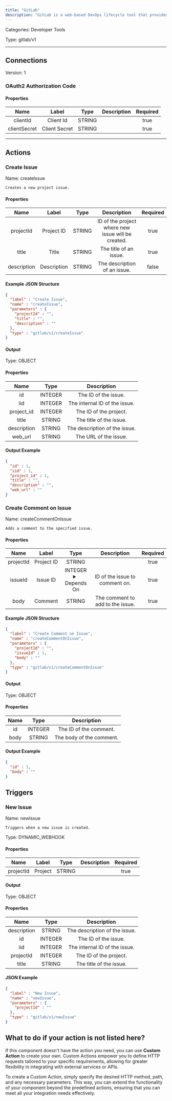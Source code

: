 ```yaml
---
title: "GitLab"
description: "GitLab is a web-based DevOps lifecycle tool that provides a Git repository manager, CI/CD pipelines, issue tracking, and more in a single application."
---
```



Categories: Developer Tools


Type: gitlab/v1

<hr />



## Connections

Version: 1


### OAuth2 Authorization Code

#### Properties

|      Name       |      Label     |     Type     |     Description     | Required |
|:---------------:|:--------------:|:------------:|:-------------------:|:--------:|
| clientId | Client Id | STRING |  | true |
| clientSecret | Client Secret | STRING |  | true |





<hr />


## Actions


### Create Issue
Name: createIssue

`Creates a new project issue.`

#### Properties

|      Name       |      Label     |     Type     |     Description     | Required |
|:---------------:|:--------------:|:------------:|:-------------------:|:--------:|
| projectId | Project ID | STRING | ID of the project where new issue will be created. | true |
| title | Title | STRING | The title of an issue. | true |
| description | Description | STRING | The description of an issue. | false |

#### Example JSON Structure
```json
{
  "label" : "Create Issue",
  "name" : "createIssue",
  "parameters" : {
    "projectId" : "",
    "title" : "",
    "description" : ""
  },
  "type" : "gitlab/v1/createIssue"
}
```

#### Output



Type: OBJECT


#### Properties

|     Name     |     Type     |     Description     |
|:------------:|:------------:|:-------------------:|
| id | INTEGER | The ID of the issue. |
| iid | INTEGER | The internal ID of the issue. |
| project_id | INTEGER | The ID of the project. |
| title | STRING | The title of the issue. |
| description | STRING | The description of the issue. |
| web_url | STRING | The URL of the issue. |




#### Output Example
```json
{
  "id" : 1,
  "iid" : 1,
  "project_id" : 1,
  "title" : "",
  "description" : "",
  "web_url" : ""
}
```


### Create Comment on Issue
Name: createCommentOnIssue

`Adds a comment to the specified issue.`

#### Properties

|      Name       |      Label     |     Type     |     Description     | Required |
|:---------------:|:--------------:|:------------:|:-------------------:|:--------:|
| projectId | Project ID | STRING |  | true |
| issueId | Issue ID | INTEGER <details> <summary> Depends On </summary> projectId </details> | ID of the issue to comment on. | true |
| body | Comment | STRING | The comment to add to the issue. | true |

#### Example JSON Structure
```json
{
  "label" : "Create Comment on Issue",
  "name" : "createCommentOnIssue",
  "parameters" : {
    "projectId" : "",
    "issueId" : 1,
    "body" : ""
  },
  "type" : "gitlab/v1/createCommentOnIssue"
}
```

#### Output



Type: OBJECT


#### Properties

|     Name     |     Type     |     Description     |
|:------------:|:------------:|:-------------------:|
| id | INTEGER | The ID of the comment. |
| body | STRING | The body of the comment. |




#### Output Example
```json
{
  "id" : 1,
  "body" : ""
}
```



## Triggers


### New Issue
Name: newIssue

`Triggers when a new issue is created.`

Type: DYNAMIC_WEBHOOK

#### Properties

|      Name       |      Label     |     Type     |     Description     | Required |
|:---------------:|:--------------:|:------------:|:-------------------:|:--------:|
| projectId | Project | STRING |  | true |


#### Output



Type: OBJECT


#### Properties

|     Name     |     Type     |     Description     |
|:------------:|:------------:|:-------------------:|
| description | STRING | The description of the issue. |
| id | INTEGER | The ID of the issue. |
| iid | INTEGER | The internal ID of the issue. |
| projectId | INTEGER | The ID of the project. |
| title | STRING | The title of the issue. |




#### JSON Example
```json
{
  "label" : "New Issue",
  "name" : "newIssue",
  "parameters" : {
    "projectId" : ""
  },
  "type" : "gitlab/v1/newIssue"
}
```




## What to do if your action is not listed here?

If this component doesn't have the action you need, you can use **Custom Action** to create your own. Custom Actions empower you to define HTTP requests tailored to your specific requirements, allowing for greater flexibility in integrating with external services or APIs.

To create a Custom Action, simply specify the desired HTTP method, path, and any necessary parameters. This way, you can extend the functionality of your component beyond the predefined actions, ensuring that you can meet all your integration needs effectively.

